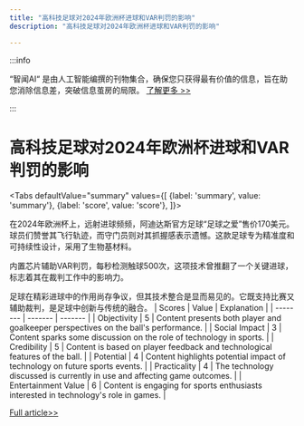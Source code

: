 ```yaml
---
title: "高科技足球对2024年欧洲杯进球和VAR判罚的影响"
description: "高科技足球对2024年欧洲杯进球和VAR判罚的影响"

---
```



:::info

“智闻AI“ 是由人工智能编撰的刊物集合，确保您只获得最有价值的信息，旨在助您消除信息差，突破信息茧房的局限。  [了解更多 >>](/)

:::

# 高科技足球对2024年欧洲杯进球和VAR判罚的影响


<Tabs
	defaultValue="summary"
	values={[
	{label: 'summary', value: 'summary'},
	{label: 'score', value: 'score'},
]}>
<TabItem value="summary">


在2024年欧洲杯上，远射进球频频，阿迪达斯官方足球“足球之爱”售价170美元。球员们赞誉其飞行轨迹，而守门员则对其抓握感表示遗憾。这款足球专为精准度和可持续性设计，采用了生物基材料。

内置芯片辅助VAR判罚，每秒检测触球500次，这项技术曾推翻了一个关键进球，标志着其在裁判工作中的影响力。

足球在精彩进球中的作用尚存争议，但其技术整合是显而易见的。它既支持比赛又辅助裁判，是足球中创新与传统的融合。
</TabItem>
<TabItem value="score">
	| Scores     | Value   | Explanation |
	| -------- | ------- | ------- |
	| Objectivity  | 5    | Content presents both player and goalkeeper perspectives on the ball's performance.    |
	| Social Impact | 3     | Content sparks some discussion on the role of technology in sports.    |
	| Credibility    | 5    | Content is based on player feedback and technological features of the ball.    |
	| Potential    | 4    | Content highlights potential impact of technology on future sports events.    |
	| Practicality    | 4    | The technology discussed is currently in use and affecting game outcomes.    |
	| Entertainment Value    | 6    | Content is engaging for sports enthusiasts interested in technology's role in games.    |
</TabItem>
</Tabs>

[Full article>>](https://apnews.com/article/euro-ball-goals-a453426ab5b96b1f0b46ccf0638f5ce8)
